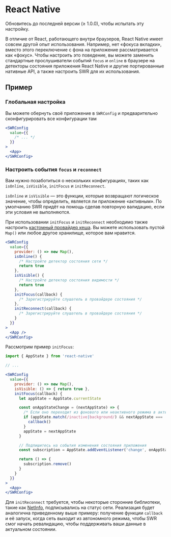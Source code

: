 
# React Native

<Callout>
  Обновитесь до последней версии (≥ 1.0.0), чтобы испытать эту настройку.
</Callout>

В отличие от React, работающего внутри браузеров, React Native имеет совсем
другой опыт использования. Например, нет «фокуса вкладки», вместо этого
переключение с фона на приложение рассматривается как «фокус». Чтобы настроить
это поведение, вы можете заменить стандартные прослушиватели событий `focus` и
`online` в браузере на детекторы состояния приложения React Native и другие
портированные нативные API, а также настроить SWR для их использования.

## Пример

### Глобальная настройка

Вы можете обернуть своё приложение в `SWRConfig` и предварительно
сконфигурировать все конфигурации там

```jsx
<SWRConfig
  value={{
    /* ... */
  }}
>
  <App>
</SWRConfig>
```

### Настроить события `focus` и `reconnect`

Вам нужно позаботиться о нескольких конфигурациях, таких как `isOnline`,
`isVisible`, `initFocus` и `initReconnect`.

`isOnline` и `isVisible` — это функции, которые возвращают логическое значение,
чтобы определить, является ли приложение «активным». По умолчанию SWR придёт на
помощь сделав повторную валидацию, если эти условия не выполняются.

При использовании `initFocus` и `initReconnect` необходимо также настроить
[кастомный провайдер кеша](/docs/advanced/cache). Вы можете использовать пустой
`Map()` или любое другое хранилище, которое вам нравится.

```jsx
<SWRConfig
  value={{
    provider: () => new Map(),
    isOnline() {
      /* Настройте детектор состояния сети */
      return true
    },
    isVisible() {
      /* Настройте детектор состояния видимости */
      return true
    },
    initFocus(callback) {
      /* Зарегистрируйте слушатель в провайдере состояния */
    },
    initReconnect(callback) {
      /* Зарегистрируйте слушатель в провайдере состояния */
    }
  }}
>
  <App />
</SWRConfig>
```

Рассмотрим пример `initFocus`:

```jsx
import { AppState } from 'react-native'

// ...

<SWRConfig
  value={{
    provider: () => new Map(),
    isVisible: () => { return true },
    initFocus(callback) {
      let appState = AppState.currentState

      const onAppStateChange = (nextAppState) => {
        /* Если оно переходит из фонового или неактивного режима в активный */
        if (appState.match(/inactive|background/) && nextAppState === 'active') {
          callback()
        }
        appState = nextAppState
      }

      // Подпишитесь на события изменения состояния приложения
      const subscription = AppState.addEventListener('change', onAppStateChange)

      return () => {
        subscription.remove()
      }
    }
  }}
>
  <App>
</SWRConfig>
```

Для `initReconnect` требуется, чтобы некоторые сторонние библиотеки, такие как
[NetInfo](https://github.com/react-native-netinfo/react-native-netinfo),
подписывались на статус сети. Реализация будет аналогична приведенному выше
примеру: получение функции `callback` и её запуск, когда сеть выходит из
автономного режима, чтобы SWR смог начать ревалидацию, чтобы поддерживать ваши
данные в актуальном состоянии.
